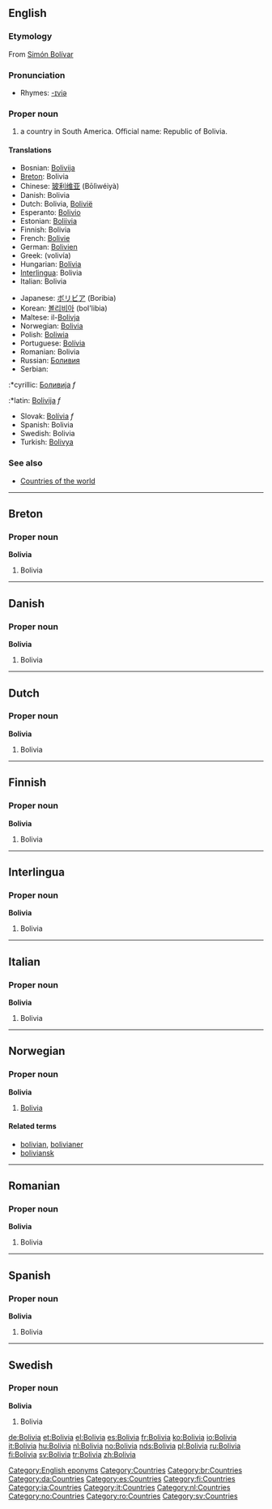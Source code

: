 ==English==
{{wikipedia}}

===Etymology===
From [[w:Simón Bolívar|Simón Bolívar]]

===Pronunciation===
*Rhymes: [[Rhymes:English:-ɪviə|-ɪviə]]

===Proper noun===
{{en-proper noun}}

# a country in South America. Official name: Republic of Bolivia.

====Translations====
{{top}}
*Bosnian: [[Bolivija]] {{f}}
*[[Breton]]: Bolivia
*Chinese: [[玻利维亚]] (Bōlìwéiyà)
*Danish: Bolivia
*Dutch: Bolivia, [[Bolivië]]
*Esperanto: [[Bolivio]]
*Estonian: [[Boliivia]]
*Finnish: Bolivia
*French: [[Bolivie]]
*German: [[Bolivien]]
*Greek: {{t|el|Βολιβία|f|}} (volivía)
*Hungarian: [[Bolívia]]
*[[Interlingua]]: Bolivia
*Italian: Bolivia
{{mid}}
*Japanese: [[ボリビア]] (Boribia)
*Korean: [[볼리비아]] (bol'libia)
*Maltese: il-[[Bolivja]]
*Norwegian: [[#Norwegian|Bolivia]]
*Polish: [[Boliwia]] {{f}}
*Portuguese: [[Bolívia]]
*Romanian: Bolivia {{f}}
*Russian: [[Боливия]]
*Serbian:
:*cyrillic: [[Боливија]] ''f''
:*latin: [[Bolivija]] ''f''
*Slovak: [[Bolívia]] ''f''
*Spanish: Bolivia
*Swedish: Bolivia
*Turkish: [[Bolivya]]
{{bottom}}

===See also===
*[[Countries of the world]]

[[Category:English eponyms]]
[[Category:Countries]]

----

==Breton==

===Proper noun===
'''Bolivia'''

# Bolivia

----

==Danish==

===Proper noun===
'''Bolivia'''

# Bolivia

----

==Dutch==

===Proper noun===
'''Bolivia'''

# Bolivia

----

==Finnish==

===Proper noun===
'''Bolivia'''

# Bolivia

----



==Interlingua==

===Proper noun===
'''Bolivia'''

# Bolivia

----

==Italian==

===Proper noun===
'''Bolivia'''

# Bolivia

----

==Norwegian==

===Proper noun===
'''Bolivia'''

# [[#English|Bolivia]]

====Related terms====
*[[bolivian]], [[bolivianer]]
*[[boliviansk]]

----

==Romanian==

===Proper noun===
'''Bolivia'''

# Bolivia

----

==Spanish==

===Proper noun===
'''Bolivia'''

# Bolivia

----

==Swedish==

===Proper noun===
'''Bolivia'''

# Bolivia

[[Category:br:Countries]]
[[Category:da:Countries]]
[[Category:es:Countries]]
[[Category:fi:Countries]]
[[Category:ia:Countries]]
[[Category:it:Countries]]
[[Category:nl:Countries]]
[[Category:no:Countries]]
[[Category:ro:Countries]]
[[Category:sv:Countries]]

[[de:Bolivia]]
[[et:Bolivia]]
[[el:Bolivia]]
[[es:Bolivia]]
[[fr:Bolivia]]
[[ko:Bolivia]]
[[io:Bolivia]]
[[it:Bolivia]]
[[hu:Bolivia]]
[[nl:Bolivia]]
[[no:Bolivia]]
[[nds:Bolivia]]
[[pl:Bolivia]]
[[ru:Bolivia]]
[[fi:Bolivia]]
[[sv:Bolivia]]
[[tr:Bolivia]]
[[zh:Bolivia]]